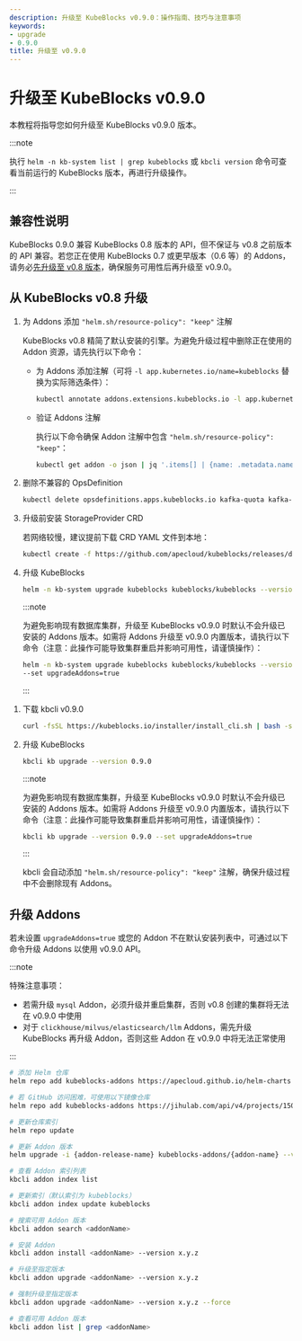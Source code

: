 ```yaml
---
description: 升级至 KubeBlocks v0.9.0：操作指南、技巧与注意事项
keywords:
- upgrade
- 0.9.0
title: 升级至 v0.9.0
---
```


# 升级至 KubeBlocks v0.9.0

本教程将指导您如何升级至 KubeBlocks v0.9.0 版本。

:::note

执行 `helm -n kb-system list | grep kubeblocks` 或 `kbcli version` 命令可查看当前运行的 KubeBlocks 版本，再进行升级操作。

:::

## 兼容性说明

KubeBlocks 0.9.0 兼容 KubeBlocks 0.8 版本的 API，但不保证与 v0.8 之前版本的 API 兼容。若您正在使用 KubeBlocks 0.7 或更早版本（0.6 等）的 Addons，请务必[先升级至 v0.8 版本](../upgrade/upgrade-to-0_8)，确保服务可用性后再升级至 v0.9.0。

## 从 KubeBlocks v0.8 升级

<Tabs>

<TabItem value="Helm" label="Helm" default>

1. 为 Addons 添加 `"helm.sh/resource-policy": "keep"` 注解

    KubeBlocks v0.8 精简了默认安装的引擎。为避免升级过程中删除正在使用的 Addon 资源，请先执行以下命令：

    - 为 Addons 添加注解（可将 `-l app.kubernetes.io/name=kubeblocks` 替换为实际筛选条件）：

         ```bash
         kubectl annotate addons.extensions.kubeblocks.io -l app.kubernetes.io/name=kubeblocks helm.sh/resource-policy=keep
         ```

    - 验证 Addons 注解

         执行以下命令确保 Addon 注解中包含 `"helm.sh/resource-policy": "keep"`：

         ```bash
         kubectl get addon -o json | jq '.items[] | {name: .metadata.name, annotations: .metadata.annotations}'
         ```

2. 删除不兼容的 OpsDefinition

   ```bash
   kubectl delete opsdefinitions.apps.kubeblocks.io kafka-quota kafka-topic kafka-user-acl switchover
   ```

3. 升级前安装 StorageProvider CRD

    若网络较慢，建议提前下载 CRD YAML 文件到本地：

    ```bash
    kubectl create -f https://github.com/apecloud/kubeblocks/releases/download/v0.9.0/dataprotection.kubeblocks.io_storageproviders.yaml
    ```

4. 升级 KubeBlocks

    ```bash
    helm -n kb-system upgrade kubeblocks kubeblocks/kubeblocks --version 0.9.0
    ```

    :::note

    为避免影响现有数据库集群，升级至 KubeBlocks v0.9.0 时默认不会升级已安装的 Addons 版本。如需将 Addons 升级至 v0.9.0 内置版本，请执行以下命令（注意：此操作可能导致集群重启并影响可用性，请谨慎操作）：

    ```bash
    helm -n kb-system upgrade kubeblocks kubeblocks/kubeblocks --version 0.9.0 \
    --set upgradeAddons=true
    ```

    :::

</TabItem>

<TabItem value="kbcli" label="kbcli">

1. 下载 kbcli v0.9.0

    ```bash
    curl -fsSL https://kubeblocks.io/installer/install_cli.sh | bash -s 0.9.0
    ```

2. 升级 KubeBlocks

    ```bash
    kbcli kb upgrade --version 0.9.0
    ```

    :::note

    为避免影响现有数据库集群，升级至 KubeBlocks v0.9.0 时默认不会升级已安装的 Addons 版本。如需将 Addons 升级至 v0.9.0 内置版本，请执行以下命令（注意：此操作可能导致集群重启并影响可用性，请谨慎操作）：

    ```bash
    kbcli kb upgrade --version 0.9.0 --set upgradeAddons=true
    ```

    :::

    kbcli 会自动添加 `"helm.sh/resource-policy": "keep"` 注解，确保升级过程中不会删除现有 Addons。

</TabItem>

</Tabs>

## 升级 Addons

若未设置 `upgradeAddons=true` 或您的 Addon 不在默认安装列表中，可通过以下命令升级 Addons 以使用 v0.9.0 API。

:::note

特殊注意事项：
- 若需升级 `mysql` Addon，必须升级并重启集群，否则 v0.8 创建的集群将无法在 v0.9.0 中使用
- 对于 `clickhouse/milvus/elasticsearch/llm` Addons，需先升级 KubeBlocks 再升级 Addon，否则这些 Addon 在 v0.9.0 中将无法正常使用

:::

<Tabs>

<TabItem value="Helm" label="Helm" default>

```bash
# 添加 Helm 仓库
helm repo add kubeblocks-addons https://apecloud.github.io/helm-charts

# 若 GitHub 访问困难，可使用以下镜像仓库
helm repo add kubeblocks-addons https://jihulab.com/api/v4/projects/150246/packages/helm/stable

# 更新仓库索引
helm repo update

# 更新 Addon 版本
helm upgrade -i {addon-release-name} kubeblocks-addons/{addon-name} --version x.y.z -n kb-system
```

</TabItem>

<TabItem value="kbcli" label="kbcli">

```bash
# 查看 Addon 索引列表
kbcli addon index list

# 更新索引（默认索引为 kubeblocks）
kbcli addon index update kubeblocks

# 搜索可用 Addon 版本
kbcli addon search <addonName>

# 安装 Addon
kbcli addon install <addonName> --version x.y.z

# 升级至指定版本
kbcli addon upgrade <addonName> --version x.y.z

# 强制升级至指定版本
kbcli addon upgrade <addonName> --version x.y.z --force

# 查看可用 Addon 版本
kbcli addon list | grep <addonName>
```

</TabItem>

</Tabs>